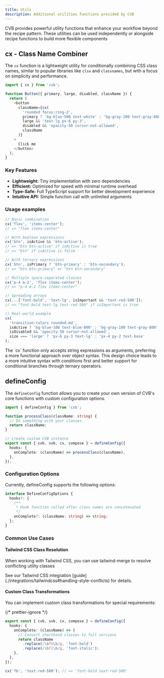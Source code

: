 ```yaml
---
title: Utils
description: Additional utilities functions provided by CVB
---
```


CVB provides powerful utility functions that enhance your workflow beyond the recipe pattern. These utilities can be used independently or alongside recipe functions to build more flexible components

## cx - Class Name Combiner

The `cx` function is a lightweight utility for conditionally combining CSS class names, similar to popular libraries like `clsx` and `classnames`, but with a focus on simplicity and performance.

```ts
import { cx } from 'cvb';

function Button({ primary, large, disabled, className }) {
  return (
    <button
      className={cx(
        'rounded focus:ring-2',
        primary ? 'bg-blue-500 text-white' : 'bg-gray-200 text-gray-800',
        large && 'text-lg px-6 py-3',
        disabled && 'opacity-50 cursor-not-allowed',
        className
      )}
    >
      Click me
    </button>
  );
}
```

### Key Features

- **Lightweight:** Tiny implementation with zero dependencies
- **Efficient:** Optimized for speed with minimal runtime overhead
- **Type-Safe:** Full TypeScript support for better development experience
- **Intuitive API:** Simple function call with unlimited arguments

### Usage examples

```ts
// Basic combination
cx('flex', 'items-center');
// => "flex items-center"

// With boolean expressions
cx('btn', isActive && 'btn-active');
// => "btn btn-active" if isActive is true
// => "btn" if isActive is false

// With ternary expressions
cx('btn', isPrimary ? 'btn-primary' : 'btn-secondary');
// => "btn btn-primary" or "btn btn-secondary"

// Multiple space-separated classes
cx('p-4 m-2', 'flex items-center');
// => "p-4 m-2 flex items-center"

// Spreading arrays
cx(...['font-bold', 'text-lg', isImportant && 'text-red-500']);
// => "font-bold text-lg text-red-500" if isImportant is true

// Real-world example
cx(
  'transition-colors rounded-md',
  isActive ? 'bg-blue-100 text-blue-800' : 'bg-gray-100 text-gray-800',
  isDisabled && 'opacity-50 cursor-not-allowed',
  size === 'large' ? 'px-6 py-3 text-lg' : 'px-4 py-2 text-base'
);
```

<Callout type="info">
  The `cx` function only accepts string expressions as arguments, preferring a more functional approach over object
  syntax. This design choice leads to a more intuitive syntax with conditions first and better support for conditional
  branches through ternary operators.
</Callout>

## defineConfig

The `defineConfig` function allows you to create your own version of CVB's core functions with custom configuration options.

```ts title="cvb.config.ts"
import { defineConfig } from 'cvb';

function processClass(className: string) {
  // Do something with your classes
  return className;
}

// Create custom CVB instance
export const { cvb, svb, cx, compose } = defineConfig({
  hooks: {
    onComplete: (className) => processClass(className),
  },
});
```

### Configuration Options

Currently, defineConfig supports the following options:

```ts
interface DefineConfigOptions {
  hooks?: {
    /**
     * Hook function called after class names are concatenated
     */
    onComplete?: (className: string) => string;
  };
}
```

### Common Use Cases

#### Tailwind CSS Class Resolution

When working with Tailwind CSS, you can use tailwind-merge to resolve conflicting utility classes

<Callout type="info">
  See our Tailwind CSS integration [guide](./integrations/tailwindcss#handling-style-conflicts) for details.
</Callout>

#### Custom Class Transformations

You can implement custom class transformations for special requirements:

{/* prettier-ignore */}
```ts
export const { cvb, svb, cx, compose } = defineConfig({
  hooks: {
    onComplete: (className) => {
      // Convert shorthand classes to full versions
      return className
        .replace(/\bfb\b/g, 'font-bold')
        .replace(/\bfi\b/g, 'font-italic');
    },
  },
});

cx('fb', 'text-red-500'); // => 'font-bold text-red-500'
```
